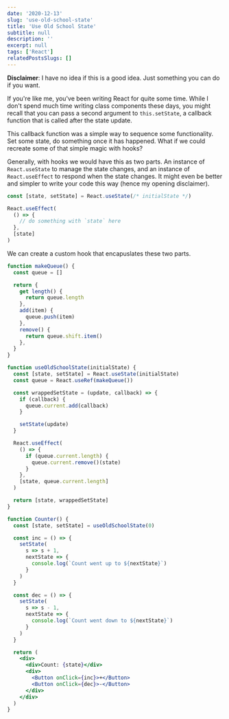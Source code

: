 ```yaml
---
date: '2020-12-13'
slug: 'use-old-school-state'
title: 'Use Old School State'
subtitle: null
description: ''
excerpt: null
tags: ['React']
relatedPostsSlugs: []
---
```



**Disclaimer**: I have no idea if this is a good idea. Just something you can do if you want.

If you're like me, you've been writing React for quite some time. While I don't spend much time writing class components these days, <Marker content="I still work with plenty of class components regularly." /> you might recall that you can pass a second argument to `this.setState`, a callback function that is called after the state update.

This callback function was a simple way to sequence some functionality. Set some state, do something once it has happened. What if we could recreate some of that simple magic with hooks? <Marker content="It's not magic. Sadly, with code as with life, it never is." />

Generally, with hooks we would have this as two parts. An instance of `React.useState` to manage the state changes, and an instance of `React.useEffect` to respond when the state changes. It might even be better and simpler to write your code this way (hence my opening disclaimer).

```javascript
const [state, setState] = React.useState(/* initialState */)

React.useEffect(
  () => {
    // do something with `state` here
  },
  [state]
)
```

We can create a custom hook that encapuslates these two parts.

```jsx
function makeQueue() {
  const queue = []

  return {
    get length() {
      return queue.length
    },
    add(item) {
      queue.push(item)
    },
    remove() {
      return queue.shift.item()
    },
  }
}

function useOldSchoolState(initialState) {
  const [state, setState] = React.useState(initialState)
  const queue = React.useRef(makeQueue())

  const wrappedSetState = (update, callback) => {
    if (callback) {
      queue.current.add(callback)
    }

    setState(update)
  }

  React.useEffect(
    () => {
      if (queue.current.length) {
        queue.current.remove()(state)
      }
    },
    [state, queue.current.length]
  )

  return [state, wrappedSetState]
}
```

```jsx
function Counter() {
  const [state, setState] = useOldSchoolState(0)

  const inc = () => {
    setState(
      s => s + 1,
      nextState => {
        console.log(`Count went up to ${nextState}`)
      }
    )
  }

  const dec = () => {
    setState(
      s => s - 1,
      nextState => {
        console.log(`Count went down to ${nextState}`)
      }
    )
  }

  return (
    <div>
      <div>Count: {state}</div>
      <div>
        <Button onClick={inc}>+</Button>
        <Button onClick={dec}>-</Button>
      </div>
    </div>
  )
}
```

<OffsetWrap>
  <Example />
</OffsetWrap>

